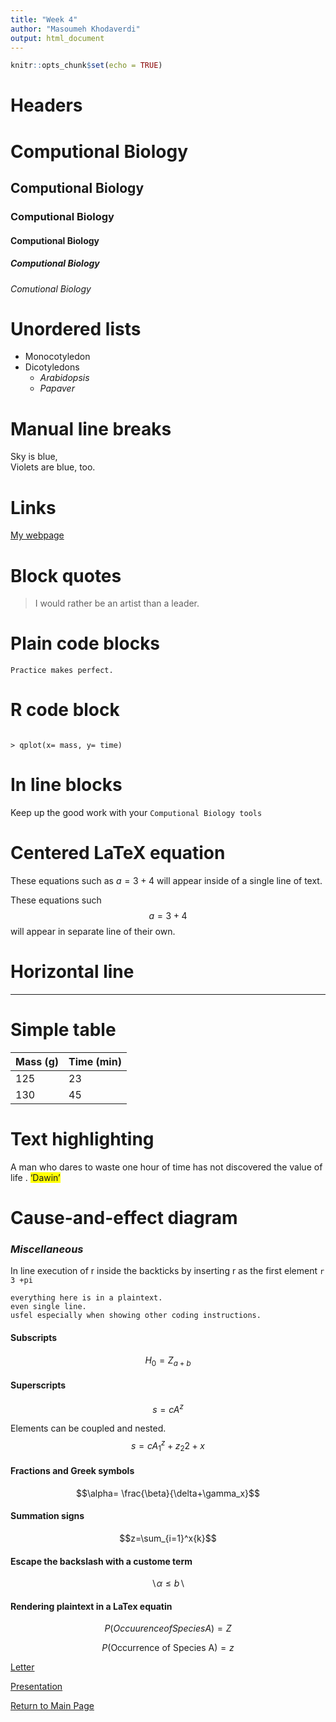 ```yaml
---
title: "Week 4"
author: "Masoumeh Khodaverdi"
output: html_document
---
```


```r
knitr::opts_chunk$set(echo = TRUE)
```



# **Headers**

# Computional Biology 
## Computional Biology
### Computional Biology
#### Computional Biology
##### Computional Biology
###### Comutional Biology

# **Unordered lists**

* Monocotyledon  
* Dicotyledons 
    + *Arabidopsis* 
    + *Papaver* 
    
    
# **Manual line breaks**   
Sky is blue,   
Violets are blue, too.
   

# **Links**   
[My webpage](home.html)

# **Block quotes**   

> I would rather be an artist than a leader. 

# **Plain code blocks**   

```
Practice makes perfect.
```
# **R code block**   
```

> qplot(x= mass, y= time)
```
# **In line blocks**   

Keep up the good work with your `Computional Biology tools`


# **Centered LaTeX equation**   

These equations such  as $a= 3+ 4$ will appear inside of a single line of text. 

These equations such  $$ a= 3+ 4  $$ will appear in separate line of their own.


# **Horizontal line**   
___


# **Simple table**   

Mass (g)      | Time (min)
------------- | -------------
125           | 23 
130           | 45

# **Text highlighting**   

A man who dares to waste one hour of time has not discovered the value of life <span style="background-color: #FFFF00"></span>. <span style="background-color: #FFFF00">'Dawin'</span>

# **Cause-and-effect diagram**   



    
### *Miscellaneous*   

In line execution of r inside the backticks by inserting r as the first element `r 3 +pi`


```
everything here is in a plaintext.
even single line.
usfel especially when showing other coding instructions.
```

####  **Subscripts**

$$H_0=Z_{a+b}$$


####  **Superscripts**

$$s= cA^z$$

Elements can be coupled and nested.
$$ s=cA^z_1+z_2{2+ x}$$

####  **Fractions and Greek symbols**

$$\alpha= \frac{\beta}{\delta+\gamma_x}$$


####  **Summation signs**
$$z=\sum_{i=1}^x{k}$$

####   **Escape the backslash with a custome term**


$$\backslash \alpha \le b \backslash$$

####   **Rendering plaintext in a LaTex equatin**

$$P(Occuurence of Species A)= Z$$

$$P(\mbox{Occurrence of Species A})=z$$




[Letter](Letter.pdf)

[Presentation]()


[Return to Main Page](index.html)